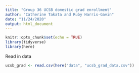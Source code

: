 ```yaml
---
title: "Group 36 UCSB domestic grad enrollment"
author: "Catherine Takata and Ruby Harris-Gavin"
date: "11/24/2020"
output: html_document
---
```


```r
knitr::opts_chunk$set(echo = TRUE)
library(tidyverse)
library(here)
```


Read in data 

```r
ucsb_grad <- read.csv(here("data", "ucsb_grad_data.csv"))
```

